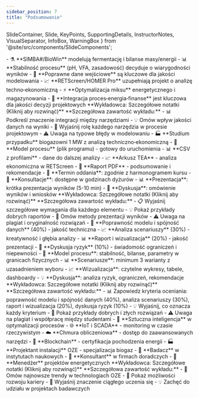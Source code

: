 ```yaml
---
sidebar_position: 7
title: "Podsumowanie"
---
```


  SlideContainer, 
  Slide, 
  KeyPoints, 
  SupportingDetails, 
  InstructorNotes,
  VisualSeparator,
  InfoBox,
  WarningBox
} from '@site/src/components/SlideComponents';

<SlideContainer>

<Slide title="📝 Wnioski" type="success">

<KeyPoints title="🔧 Narzędzia procesowe">
- ⚗️ **SIMBA#/BioWin** modelują fermentację i bilanse masy/energii
- 📊 **Stabilność procesu** (pH, VFA, zasadowość) decyduje o wiarygodności wyników
- 🔬 **Poprawne dane wejściowe** są kluczowe dla jakości modelowania
</KeyPoints>

<SupportingDetails title="💰 Narzędzia ekonomiczne">
- 📈 **RETScreen/HOMER Pro** uzupełniają projekt o analizę techno‑ekonomiczną
- ⚡ **Optymalizacja miksu** energetycznego i magazynowania
- 🔗 **Integracja proces‑energia‑finanse** jest kluczowa dla jakości decyzji projektowych
</SupportingDetails>

<InstructorNotes>
**Wykładowca: Szczegółowe notatki (Kliknij aby rozwinąć)**
**Szczegółowa zawartość wykładu:**
- 📊 Podkreśl znaczenie integracji między narzędziami
- 💡 Omów wpływ jakości danych na wyniki
- 🎯 Wyjaśnij rolę każdego narzędzia w procesie projektowym
- ⚠️ Uwaga na typowe błędy w modelowaniu
</InstructorNotes>

</Slide>

<VisualSeparator type="energy" />

<Slide title="🎯 Zadanie końcowe" type="info">

<KeyPoints title="📋 Wymagania">
- 🏭 **Studium przypadku** biogazowni 1 MW z analizą techniczno‑ekonomiczną
- 📁 **Model procesu** (plik programu) - gotowy do uruchomienia
- 📊 **CSV z profilami** - dane do dalszej analizy
- 📈 **Arkusz TEA** - analiza ekonomiczna w RETScreen
- 📝 **Raport PDF** - podsumowanie i rekomendacje
</KeyPoints>

<SupportingDetails title="⏱️ Harmonogram">
- 📅 **Termin oddania**: zgodnie z harmonogramem kursu
- 🔄 **Konsultacje**: dostępne w godzinach dyżurów
- 📊 **Prezentacja**: krótka prezentacja wyników (5-10 min)
- 💬 **Dyskusja**: omówienie wyników i wniosków
</SupportingDetails>

<InstructorNotes>
**Wykładowca: Szczegółowe notatki (Kliknij aby rozwinąć)**
**Szczegółowa zawartość wykładu:**
- 📋 Wyjaśnij szczegółowe wymagania dla każdego elementu
- 💡 Pokaż przykłady dobrych raportów
- 🎯 Omów metody prezentacji wyników
- ⚠️ Uwaga na plagiat i oryginalność rozwiązań
</InstructorNotes>

</Slide>

<VisualSeparator type="technical" />

<Slide title="📊 Kryteria oceniania" type="tip">

<KeyPoints title="🎯 Wagi ocen">
- 🔧 **Poprawność modelu i spójność danych** (40%) - jakość techniczna
- 📈 **Analiza scenariuszy** (30%) - kreatywność i głębia analizy
- 📊 **Raport i wizualizacja** (20%) - jakość prezentacji
- 💬 **Dyskusja ryzyk** (10%) - świadomość ograniczeń i niepewności
</KeyPoints>

<SupportingDetails title="✅ Wymagania szczegółowe">
- 🔬 **Model procesu**: stabilność, bilanse, parametry w granicach fizycznych
- 📊 **Scenariusze**: minimum 3 warianty z uzasadnieniem wyboru
- 📈 **Wizualizacja**: czytelne wykresy, tabele, dashboardy
- 💡 **Dyskusja**: analiza ryzyk, ograniczeń, rekomendacje
</SupportingDetails>

<InstructorNotes>
**Wykładowca: Szczegółowe notatki (Kliknij aby rozwinąć)**
**Szczegółowa zawartość wykładu:**
- 📊 Zapowiedz kryteria oceniania: poprawność modelu i spójność danych (40%), analiza scenariuszy (30%), raport i wizualizacja (20%), dyskusja ryzyk (10%)
- 💡 Wyjaśnij, co oznacza każdy kryterium
- 🎯 Pokaż przykłady dobrych i złych rozwiązań
- ⚠️ Uwaga na plagiat i współpracę między studentami
</InstructorNotes>

</Slide>

<VisualSeparator type="data" />

<Slide title="🚀 Perspektywy rozwoju" type="success">

<KeyPoints title="🔮 Trendy technologiczne">
- 🤖 **Sztuczna inteligencja** w optymalizacji procesów
- 🌐 **IoT i SCADA** - monitoring w czasie rzeczywistym
- ☁️ **Chmura obliczeniowa** - dostęp do zaawansowanych narzędzi
- 🔗 **Blockchain** - certyfikacja pochodzenia energii
</KeyPoints>

<SupportingDetails title="📈 Możliwości kariery">
- 🏭 **Projektant instalacji** OZE - specjalizacja biogaz
- 🔬 **Badacz** w instytutach naukowych
- 💼 **Konsultant** w firmach doradczych
- 🏢 **Menedżer** projektów energetycznych
</SupportingDetails>

<InstructorNotes>
**Wykładowca: Szczegółowe notatki (Kliknij aby rozwinąć)**
**Szczegółowa zawartość wykładu:**
- 🔮 Omów najnowsze trendy w technologiach OZE
- 💼 Pokaż możliwości rozwoju kariery
- 🎯 Wyjaśnij znaczenie ciągłego uczenia się
- 💡 Zachęć do udziału w projektach badawczych
</InstructorNotes>

</Slide>

<VisualSeparator type="energy" />

</SlideContainer>

